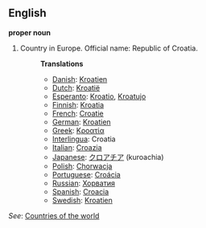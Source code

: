 ==English==

'''proper noun'''

# Country in Europe. Official name: Republic of Croatia.
#:'''Translations'''
#:*[[Danish]]: [[Kroatien]]
#:*[[Dutch]]: [[Kroatië]]
#:*[[Esperanto]]: [[Kroatio]], [[Kroatujo]]
#:*[[Finnish]]: [[Kroatia]]
#:*[[French]]: [[Croatie]]
#:*[[German]]: [[Kroatien]]
#:*[[Greek]]: [[Κροατία]]
#:*[[Interlingua]]: Croatia
#:*[[Italian]]: [[Croazia]]
#:*[[Japanese]]: [[クロアチア]] (kuroachia)
#:*[[Polish]]: [[Chorwacja]]
#:*[[Portuguese]]: [[Croácia]]
#:*[[Russian]]: [[Хорватия]]
#:*[[Spanish]]: [[Croacia]]
#:*[[Swedish]]: [[Kroatien]]

''See'': [[Countries of the world]]